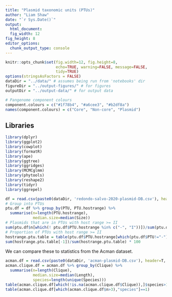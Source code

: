 ```yaml
---
title: "Plasmid taxonomic units (PTUs)"
author: "Liam Shaw"
date: "`r Sys.Date()`"
output: 
  html_document:
  fig_width: 12
fig_height: 8
editor_options: 
  chunk_output_type: console
---
```

  
  
  
```r
knitr::opts_chunk$set(fig.width=12, fig.height=8,
                      echo=TRUE, warning=FALSE, message=FALSE,
                      tidy=TRUE)
options(stringsAsFactors = FALSE)
dataDir = "../data/" # assumes being run from 'notebooks' dir
figureDir = "../output-figures/" # for figures
outputDir = "../output-data/" # for output data

# Pangenome component colours
component.colours = c("#1f78b4", "#a6cee3", "#b2df8a")
names(component.colours) = c("Core", "Non-core", "Plasmid")
```

## Libraries

```r
library(dplyr)
library(ggplot2)
library(cowplot)
library(formatR)
library(ape)
library(ggtree)
library(ggridges)
library(MCMCglmm)
library(phytools)
library(reshape2)
library(tidyr)
library(ggrepel)
```


```r
df = read.csv(paste0(dataDir, 'redondo-salvo-2020-plasmid-DB.csv'), header=T, row.names = 1)
# Group into PTUs
ptu.df = df %>% group_by(PTU, PTU.hostrange) %>% 
  summarise(n=length(PTU.hostrange),
            median.size=median(Size))
# Plasmids that are in PTUs with host range >= II
sum(ptu.df$n[which(! ptu.df$PTU.hostrange %in% c("-", "I"))])/sum(ptu.df$n) * 100
# Proportion of PTUs with host range >= II
hostrange.ptu.table = table(ptu.df$PTU.hostrange[which(ptu.df$PTU!="-")])
sum(hostrange.ptu.table[-1])/sum(hostrange.ptu.table) * 100
```

We can compare these to statistics from the Acman dataset. 

```r
acman.df = read.csv(paste0(dataDir, 'acman-plasmid-DB.csv'), header=T, row.names = 1)
acman.clique.df = acman.df %>% group_by(Clique) %>% 
  summarise(n=length(Clique),
            median.size=median(Length),
            species=length(unique(Species)))
table(acman.clique.df[which(!is.na(acman.clique.df$Clique)),]$species>1)
table(acman.clique.df[which(acman.clique.df$n>3),"species"]==1)
```
